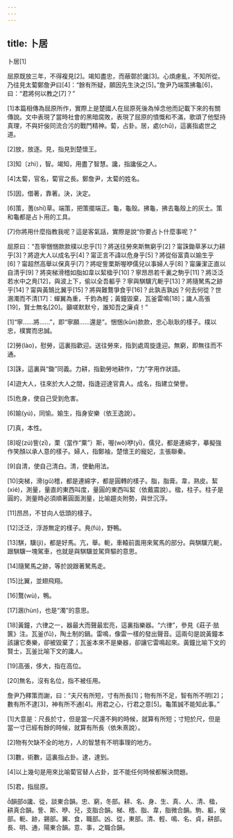 ```yaml
---
---
---
```

title: 卜居
---




卜居[1]

屈原既放三年，不得複見[2]。竭知盡忠，而蔽鄣於讒[3]。心煩慮亂，不知所從。乃往見太蔔鄭詹尹曰[4]：“餘有所疑，願因先生決之[5]。”詹尹乃端策拂龜[6]，曰：“君將何以教之[7]？”

[1]本篇相傳為屈原所作，實際上是楚國人在屈原死後為悼念他而記載下來的有關傳說。文中表現了當時社會的黑暗腐敗，表現了屈原的憤慨和不滿，歌頌了他堅持真理，不與奸佞同流合污的戰鬥精神。蔔，占卦。居，處(chǔ)，這裏指處世之道。

[2]放，放逐。見，指見到楚懷王。

[3]知〔zhì〕，智。竭知，用盡了智慧。讒，指讒佞之人。

[4]太蔔，官名，蔔官之長。鄭詹尹，太蔔的姓名。

[5]因，借著，靠著。決，決定。

[6]策，蓍(shī)草。端策，把策擺端正。龜，龜殼。拂龜，拂去龜殼上的灰土。策和龜都是占卜用的工具。

[7]你將用什麼指教我呢？這是客氣話，實際是說“你要占卜什麼事呢？”

屈原曰：“吾寧悃悃款款樸以忠乎[1]？將送往勞來斯無窮乎[2]？甯誅鋤草茅以力耕乎[3]？將遊大人以成名乎[4]？甯正言不諱以危身乎[5]？將從俗富貴以媮生乎[6]？甯超然高舉以保真乎[7]？將哫訾栗斯喔咿儒兒以事婦人乎[8]？甯廉潔正直以自清乎[9]？將突梯滑稽如脂如韋以絜楹乎[10]？寧昂昂若千裏之駒乎[11]？將泛泛若水中之鳧[12]，與波上下，偷以全吾軀乎？寧與騏驥亢軛乎[13]？將隨駑馬之跡乎[14]？甯與黃鵠比翼乎[15]？將與難鶩爭食乎[16]？此孰吉孰凶？何去何從？世溷濁而不清[17]：蟬翼為重，千鈞為輕；黃鐘毀棄，瓦釜雷鳴[18]；讒人高張[19]，賢士無名[20]。籲嗟默默兮，誰知吾之廉貞！”

[1]“寧......將......”，即“寧願......還是”。悃悃(kǔn)款款，忠心耿耿的樣子。樸以忠，樸實而忠誠。

[2]勞(lào)，慰勞，這裏指歡迎。送往勞來，指到處周旋逢迎。無窮，即無往而不通。

[3]誅，這裏與“鋤”同義。力耕，指勤勞地耕作，“力”字用作狀語。

[4]遊大人，往來於大人之間，指逢迎達官貴人。成名，指建立榮譽。

[5]危身，使自己受到危害。

[6]媮(yú)，同愉。媮生，指身安樂（依王逸說）。

[7]真，本性。

[8]哫(zú)訾(zī)，栗（當作“粟”）斯，喔(wò)咿(yī)，儒兒，都是連綿字，摹擬強作笑顏以承人意的樣子。婦人，指鄭袖，楚懷王的寵妃，主張聯秦。

[9]自清，使自己清白。清，使動用法。

[10]突梯，滑(gǔ)稽，都是連綿字，都是圓轉的樣子。脂，脂膏。韋，熟皮。絜(xié)，測量，量直的東西叫度，量圓的東西叫絜（依戴震說）。楹，柱子。柱子是圓的，測量時必須順著圓面測量，比喻趨炎附勢，與世沉浮。

[11]昂昂，不甘向人低頭的樣子。

[12]泛泛，浮游無定的樣子。鳧(fú)，野鴨。

[13]騏，驥(jì)，都是好馬。亢，舉。軛，車轅前面用來駕馬的部分。與騏驥亢軛，跟騏驥一塊駕車，也就是與騏驥並駕齊驅的意思。

[14]隨駑馬之跡，等於說跟著駑馬走。

[15]比翼，並翅飛翔。

[16]鶩(wù)，鴨。

[17]溷(hùn)，也是“濁”的意思。

[18]黃鐘，六律之一，器最大而聲最宏亮，這裏指樂器。“六律”，參見《莊子·胠篋》注。瓦釜(fǔ)，陶土制的鍋。雷鳴，像雷一樣的發出聲音。這兩句是說黃鐘本該讓它奏樂，卻被毀棄了；瓦釜本來不是樂器，卻讓它雷鳴起來。黃鐘比喻下文的賢士，瓦釜比喻下文的讒人。

[19]高張，侈大，指在高位。

[20]無名，沒有名位，指不被任用。

詹尹乃釋策而謝，曰：“夫尺有所短，寸有所長[1]；物有所不足，智有所不明[2]；數有所不逮[3]，神有所不通[4]。用君之心，行君之意[5]。龜策誠不能知此事。”

[1]大意是：尺長於寸，但是當一尺還不夠的時候，就算有所短；寸短於尺，但是當一寸已經有餘的時候，就算有所長（依朱熹說）。

[2]物有欠缺不全的地方，人的智慧有不明事理的地方。

[3]數，術數，這裏指占卦。逮，達到。

[4]以上幾句是用來比喻蔔官替人占卦，並不能任何時候都解決問題。

[5]君，指屈原。

韻部讒、從，談東合韻。忠、窮，冬部。耕、名、身、生、真、人、清、楹，耕真合韻。訾、斯、咿、兒，支脂合韻。梯、稽、脂、韋，脂微合韻。駒、軀，侯部。軛、跡，錫部。翼、食，職部。凶、從，東部。清、輕、鳴、名、貞，耕部。長、明、通，陽東合韻。意、事，之職合韻。